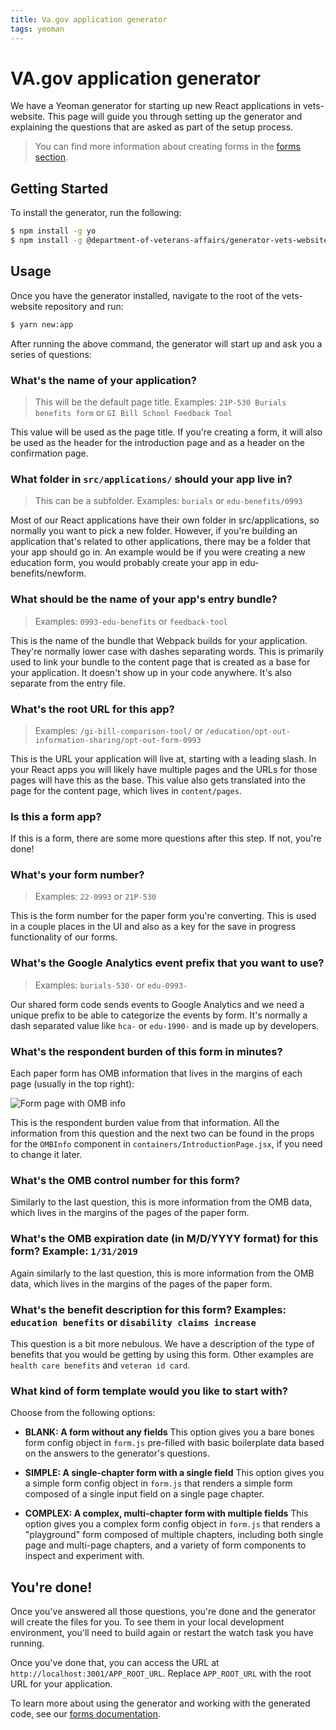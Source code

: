 ```yaml
---
title: Va.gov application generator
tags: yeoman
---
```


# VA.gov application generator

We have a Yeoman generator for starting up new React applications in vets-website. This page will guide you through setting up the generator and explaining the questions that are asked as part of the setup process.

> You can find more information about creating forms in the [forms section](/forms).

## Getting Started

To install the generator, run the following:

```bash
$ npm install -g yo
$ npm install -g @department-of-veterans-affairs/generator-vets-website
```

## Usage

Once you have the generator installed, navigate to the root of the vets-website repository and run:

```bash
$ yarn new:app
```

After running the above command, the generator will start up and ask you a series of questions:

### What's the name of your application?
> This will be the default page title. Examples: `21P-530 Burials benefits form` or `GI Bill School Feedback Tool`

This value will be used as the page title. If you're creating a form, it will also be used as the header for the introduction page and as a header on the confirmation page.

### What folder in `src/applications/` should your app live in?
> This can be a subfolder. Examples: `burials` or `edu-benefits/0993`

Most of our React applications have their own folder in src/applications, so normally you want to pick a new folder. However, if you're building an application that's related to other applications, there may be a folder that your app should go in. An example would be if you were creating a new education form, you would probably create your app in edu-benefits/newform.

### What should be the name of your app's entry bundle?
> Examples: `0993-edu-benefits` or `feedback-tool`

This is the name of the bundle that Webpack builds for your application. They're normally lower case with dashes separating words. This is primarily used to link your bundle to the content page that is created as a base for your application. It doesn't show up in your code anywhere. It's also separate from the entry file.

### What's the root URL for this app?
> Examples: `/gi-bill-comparison-tool/` or `/education/opt-out-information-sharing/opt-out-form-0993`

This is the URL your application will live at, starting with a leading slash. In your React apps you will likely have multiple pages and the URLs for those pages will have this as the base. This value also gets translated into the page for the content page, which lives in `content/pages`.

### Is this a form app?

If this is a form, there are some more questions after this step. If not, you're done!

### What's your form number?
> Examples: `22-0993` or `21P-530`

This is the form number for the paper form you're converting. This is used in a couple places in the UI and also as a key for the save in progress functionality of our forms.

### What's the Google Analytics event prefix that you want to use?
> Examples: `burials-530-` or `edu-0993-`

Our shared form code sends events to Google Analytics and we need a unique prefix to be able to categorize the events by form. It's normally a dash separated value like `hca-` or `edu-1990-` and is made up by developers.

### What's the respondent burden of this form in minutes?

Each paper form has OMB information that lives in the margins of each page (usually in the top right):

![Form page with OMB info](../../images/omb_form_info.png)

This is the respondent burden value from that information. All the information from this question and the next two can be found in the props for the `OMBInfo` component in `containers/IntroductionPage.jsx`, if you need to change it later.

### What's the OMB control number for this form?

Similarly to the last question, this is more information from the OMB data, which lives in the margins of the pages of the paper form.

### What's the OMB expiration date (in M/D/YYYY format) for this form? Example: `1/31/2019`

Again similarly to the last question, this is more information from the OMB data, which lives in the margins of the pages of the paper form.

### What's the benefit description for this form? Examples: `education benefits` or `disability claims increase`

This question is a bit more nebulous. We have a description of the type of benefits that you would be getting by using this form. Other examples are `health care benefits` and `veteran id card`.

### What kind of form template would you like to start with?

Choose from the following options:

- **BLANK: A form without any fields**
  This option gives you a bare bones form config object in `form.js` pre-filled with basic boilerplate data based on the answers to the generator's questions.

- **SIMPLE: A single-chapter form with a single field**
  This option gives you a simple form config object in `form.js` that renders a simple form composed of a single input field on a single page chapter.

- **COMPLEX: A complex, multi-chapter form with multiple fields**
  This option gives you a complex form config object in `form.js` that renders a "playground" form composed of multiple chapters, including both single page and multi-page chapters, and a variety of form components to inspect and experiment with.

## You're done!

Once you've answered all those questions, you're done and the generator will create the files for you. To see them in your local development environment, you'll need to build again or restart the watch task you have running.

Once you've done that, you can access the URL at `http://localhost:3001/APP_ROOT_URL`. Replace `APP_ROOT_URL` with the root URL for your application.

To learn more about using the generator and working with the generated code, see our [forms documentation](/forms).


